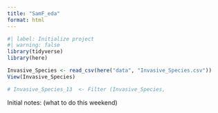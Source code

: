 ```yaml
---
title: "SamF_eda"
format: html
---
```

```r
#| label: Initialize project
#| warning: false
library(tidyverse)
library(here)
```

```r
Invasive_Species <- read_csv(here("data", "Invasive_Species.csv"))
View(Invasive_Species)

# Invasive_Species_13  <- Filter (Invasive_Species,
```
Initial notes: (what to do this weekend)

